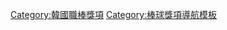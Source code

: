 {{Baseball navbox
|name=KBO League MVP
|title=韓國職棒年度最有價值球員獎 (KBO League MVP Award)
|state = {{{state|autocollapse}}}
|listclass = hlist
|list1=
*1982: {{link-ko|朴哲淳|박철순}}
*1983: {{link-ko|李萬洙|이만수}}
*1984: [[崔東原]]
*1985: {{link-ko|金城漢|김성한 (1958년)}}
*1986: [[宣銅烈]]
*1987: {{link-ko|張孝祚|장효조}}
*1988: {{link-ko|金城漢|김성한 (1958년)}}
*1989: [[宣銅烈]]
*1990: [[宣銅烈]]
*1991: [[張鍾勳]]
*1992: [[張鍾勳]]
*1993: {{link-ko|金聲來|김성래}}
*1994: [[李鍾範]]
*1995: {{link-ko|金湘昊|김상호 (1965년)}}
*1996: [[具臺晟]]
*1997: [[李承燁 (棒球運動員)|李承燁]]
*1998: {{link-en|泰隆·伍德|Tyrone Woods|伍德}}
*1999: [[李承燁 (棒球運動員)|李承燁]]
*2000: [[朴勍完]]
*2001: [[李承燁 (棒球運動員)|李承燁]]
*2002: [[李承燁 (棒球運動員)|李承燁]]
*2003: [[李承燁 (棒球運動員)|李承燁]]
*2004: [[裴英洙]]
*2005: [[孫敏漢]]
*2006: [[柳賢振]]
*2007: {{link-en|丹尼·瑞歐斯|Danny Rios|瑞歐斯}}
*2008: [[金廣鉉]]
*2009: {{link-ko|金相賢|김상현 (1980년)}}
*2010: [[李大浩]]
*2011: [[尹錫珉]]
*2012: [[徐建昌]]
*2013: [[徐建昌]]
*2014: [[徐建昌]]
*2015: [[艾瑞克·譚姆斯|譚姆斯]]
*2016: [[達斯汀·尼珀特|尼珀特]]
*2017: [[梁玹種]]
*2018: [[金宰煥]]
*2019: [[喬許·林德布洛姆|林德布洛姆]]
*2020: [[小梅爾·羅哈斯|羅哈斯]]
}}<noinclude>
{{collapsible option}}
[[Category:韓國職棒獎項]]
[[Category:棒球獎項導航模板]]
</noinclude>